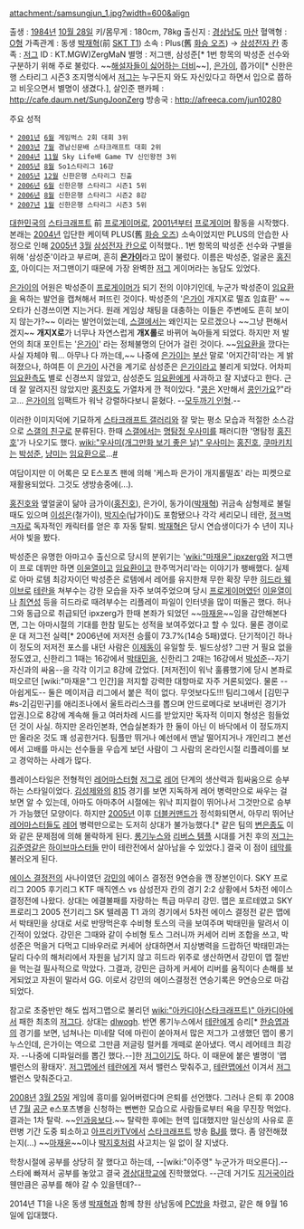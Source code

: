 attachment:/samsungjun_1.jpg?width=600&align

출생 : [[1984년]] [[10월 28일]]
키/몸무게 : 180cm, 78kg
출신지 : [[경상남도]] [[마산]]
혈액형 : [[O형]]
가족관계 : 동생 [[박재혁]](前 [[SKT T1]])
소속 : Plus(舊 [[화승 오즈]]) → [[삼성전자 칸]]
종족 : [[저그]]
ID : KT.MGW)ZergMaN
별명 : 저그맨, 삼성준[* 1번 항목의 박성준 선수와 구분하기 위해 주로 불렀다. ~~[http://channel.pandora.tv/channel/video.ptv?ch_userid=yt6c3&prgid=2310400 해설자들이 싫어하는 더비]~~], [[은가이]], 쯥가이[* 신한은행 스타리그 시즌3 조지명식에서 [[저그]]는 누구든지 와도 자신있다고 하면서 입으로 쯥하고 비웃으면서 별명이 생겼다.], 살인준
팬카페 : http://cafe.daum.net/SungJoonZerg
방송국 : http://afreeca.com/jun10280

주요 성적
 * [[2001년]] [[6월]] 게임벅스 2회 대회 3위
 * [[2003년]] [[7월]] 경남신문배 스타크래프트 대회 2위
 * [[2004년]] [[11월]] Sky Life배 Game TV 신인왕전 3위
 * [[2005년]] [[8월]] So1스타리그 16강
 * [[2005년]] [[12월]] 신한은행 스타리그 진출
 * [[2006년]] [[6월]] 신한은행 스타리그 시즌1 5위
 * [[2006년]] [[8월]] 신한은행 스타리그 시즌2 8강
 * [[2007년]] [[1월]] 신한은행 스타리그 시즌3 5위

[[대한민국]]의 [[스타크래프트]] 前 [[프로게이머]]로, [[2001년]]부터 [[프로게이머]] 활동을 시작했다. 본래는 [[2004년]] 입단한 케이텍 PLUS(舊 [[화승 오즈]]) 소속이었지만 PLUS의 안습한 사정으로 인해 [[2005년]] [[3월]] [[삼성전자 칸]]으로 이적했다.. 1번 항목의 박성준 선수와 구별을 위해 '삼성준'이라고 부르며, 흔히 '''[[은가이]]'''라고 많이 불렀다. 이름은 박성준, 얼굴은 [[홍진호]], 아이디는 저그맨이기 때문에 가장 완벽한 [[저그]] 게이머라는 농담도 있었다.

[[은가이]]의 어원은 박성준이 [[프로게이머]]가 되기 전의 이야기인데, 누군가 박성준이 [[임요환]]을 욕하는 발언을 캡쳐해서 퍼뜨린 것이다. 박성준의 '[[은가이]] 개지X로 떨죠 임효환' ~~오타가 신경쓰이면 지는거다. 원래 게임상 채팅을 대충하는 이들은 주변에도 흔히 보이지 않는가?~~ 이라는 발언이었는데, [[스갤]]에서는 왜인지는 모르겠으나 ~~그냥 편해서 겠지~~ '''개지X로'''가 너무나 자연스럽게 '''개X롤'''로 바뀌어 녹아들게 되었다. 하지만 저 발언의 최대 포인트는 '[[은가이]]' 라는 정체불명의 단어가 걸린 것이다. ~~[[임요환]]을 깠다는 사실 자체야 뭐... 아무나 다 까는데,~~ 나중에 [[은가이]]는 [[부산]] 말로 '어지간히'라는 게 밝혀졌으나, 하여튼 이 [[은가이]] 사건을 계기로 삼성준은 [[은가이]]라고 불리게 되었다. 어차피 [[임요환]]측도 별로 신경쓰지 않았고, 삼성준도 [[임요환]]에게 사과하고 잘 지냈다고 한다. 근데 잘 알려지진 않았지만 [[홍진호]]도 가열차게 깐 적이있다. "[[콩]]은 X만해서 [[콩]]인가요?"라고... [[은가이]]의 임팩트가 워낙 강렬하다보니 묻혔다. --[[모두까기 인형]].--

이러한 이미지덕에 기묘하게 [[스타크래프트 갤러리]]와 잘 맞는 평소 모습과 적절한 소스감으로 [[스갤의 친구]]로 분류된다. 한때 [[스갤]]에서는 [[명탐정 우사미]]를 패러디한 '명탐정 [[홍진호]]'가 나오기도 했다. [[wiki:"우사미(개그만화 보기 좋은 날)" 우사미]]는 [[홍진호]], [[쿠마키치]]는 [[박성준]], [[냥미]]는 [[임요환]]으로...[http://www.dcnews.in/news_list.php?code=human&id=50180&curPage=&s_title=&s_body=&s_name=&s_que=&page=100 #]

여담이지만 이 어록은 모 E스포츠 팬에 의해 '케스파 은가이 개지롤떨죠' 라는 피켓으로 재활용되었다. 그것도 생방송중에(...).

[[홍진호]]와 옆얼굴이 닮아 금가이([[홍진호]]), 은가이, 동가이([[박재혁]]) 귀금속 삼형제로 불릴때도 있으며 [[이성은]](철가이), [[박지수]](납가이)도 포함됐으나 각각 세리모니 테란, [[정ㅋ벅ㅋ]]자로 독자적인 캐릭터를 얻은 후 자동 탈퇴. [[박재혁]]은 당시 연습생이다가 수 년이 지나서야 빛을 봤다.

박성준은 유명한 아마고수 출신으로 당시의 분위기는 '[[wiki:"마재윤" ipxzerg]]와 저그맨이 프로 데뷔만 하면 [[이윤열]]이고 [[임요환]]이고 한주먹거리'라는 이야기가 팽배했다. 실제로 아마 로템 최강자이던 박성준은 로템에서 레어를 유지한채 무한 확장 무한 [[히드라 웨이브]]로 [[테란]]을 쳐부수는 강한 모습을 자주 보여주었으며 당시 [[프로게이머]]였던 [[이윤열]]이나 [[최연성]] 등을 히드라로 때려부수는 리플레이 파일이 인터넷을 많이 떠돌곤 했다. 허나 그와 동급으로 취급되던 ipxzerg가 한때 본좌가 되었던 ~~[[마재윤]]~~임을 감안해본다면, 그는 아마시절의 기대를 한참 밑도는 성적을 보여주었다고 할 수 있다. 물론 경이로운 대 저그전 실력[* 2006년에 저저전 승률이 73.7%(14승 5패)였다. 단기적이긴 하나 이 정도의 저저전 포스를 내던 사람은 [[이제동]]이 유일할 듯. 빌드상성? 그딴 거 필요 없을 정도였고, 신한리그 1때는 16강에서 [[박태민]]을, 신한리그 2때는 16강에서 [[박성준]]--자기 자신과의 싸움--을 각각 이기고 8강에 갔었다. [저저전]이 워낙 훌륭했기에 당시 본좌로 떠오르던 [wiki:"마재윤"그 인간]을 저지할 강력한 대항마로 자주 거론되었다. 물론 --아쉽게도-- 둘은 메이저급 리그에서 붙은 적이 없다. 무엇보다도!!! 팀리그에서 [김민구#s-2|김민구]를 애리조나에서 울트라리스크를 뽑으며 안드로메다로 보내버린 경기가 압권.]으로 8강에 계속해 들고 여러차례 시드를 받았지만 독자적 이미지 형성은 힘들었던 것이 사실. 하지만 온라인본좌, 연습실본좌가 한 둘이 아닌 이 바닥에서 이 정도까지만 올라온 것도 꽤 성공한거다. 팀플만 뛰거나 예선에서 맨날 떨어지거나 개인리그 본선에서 고배를 마시는 선수들을 우습게 보던 사람이 그 사람의 온라인시절 리플레이를 보고 경악하는 사례가 많다.

플레이스타일은 전형적인 [[레어]]마스터형 [[저그]]로 [[레어]] 단계의 생산력과 힘싸움으로 승부하는 스타일이었다. [[김성제]]와의 [[815]] 경기를 보면 지독하게 레어 병력만으로 싸우는 걸 보면 알 수 있는데, 아마도 아마추어 시절에는 워낙 피지컬이 뛰어나서 그것만으로 승부가 가능했던 모양이다. 하지만 [[2005년]] 이후 [[더블커맨드]]가 정석화되면서, 아무리 뛰어난 [[레어]]마스터들도 [[레어]] 병력만으로는 도저히 상대가 불가능했다.[* 같은 팀의 [[변은종]]도 이와 같은 문제점에 의해 몰락하게 된다. [[롱기누스]]와 [[리버스 템플]] 시대를 거친 후의 [[저그]]는 [[김준영]]같은 [[하이브]]마스터들 만이 테란전에서 살아남을 수 있었다.] 결국 이 점이 [[테막]]를 불러오게 된다.

[[에이스 결정전]]의 사나이였던 [[강민]]의 에이스 결정전 9연승을 깬 장본인이다. SKY 프로리그 2005 후기리그 KTF 매직엔스 vs 삼성전자 칸의 경기 2:2 상황에서 5차전 에이스 결정전에 나왔다. 상대는 에결불패를 자랑하는 특급 마무리 강민. 맵은 포르테였고 SKY 프로리그 2005 전기리그 SK 텔레콤 T1 과의 경기에서 5차전 에이스 결정전 같은 맵에서 박태민을 상대로 서로 반땅먹은후 수비형 토스의 극을 보여주며 박태민을 말려서 이긴적이 있었다. 강민은 그때와 같이 수비형 토스 그러니까 커세어 리버 조합을 쓰고, 박성준은 먹을거 다먹고 디바우러로 커세어 상대하면서 지상병력을 드랍하던 박태민과는 달리 다수의 해처리에서 자원을 남기지 않고 히드라 위주로 생산하면서 강민이 맵 절반을 먹는걸 필사적으로 막았다. 그결과, 강민은 급하게 커세어 리버를 움직이다 손해를 보게되었고 자원이 말라서 GG. 이로서 강민의 에이스결정전 연승기록은 9연승으로 마감되었다.

참고로 초중반만 해도 씹저그맵으로 불리던 [[wiki:"아카디아(스타크래프트)" 아카디아]]에서 패한 최초의 [[저그]]다. 상대는 [[이재호|dlwogh]]. 반면 롱기누스에서 [[테란]]에게 승리[* [[한승엽]]과의 경기를 보면, 넘쳐나는 미네랄 덕에 마린이 쏟아져서 많은 저그가 고생했던 맵이 롱기누스인데, 은가이는 역으로 그만큼 저글링 럴커를 개떼로 쏟아냈다. 역시 레어테크 최강자. --나중에 디파일러를 뽑긴 했다.--]한 [[저그]]이기도 하다. 이 때문에 붙은 별명이 '맵 밸런스의 황태자'. [[저그맵]]에선 [[테란]]에게 져서 밸런스 맞춰주고, [[테란맵]]에선 이겨서 [[저그]] 밸런스 맞춰준다고.

[[2008년]] [[3월 25일]] 게임에 흥미를 잃어버렸다며 은퇴를 선언했다. 그러나 은퇴 후 2008년 [[7월]] [[공군]] e스포츠병을 신청하는 뻔뻔한 모습으로 사람들로부터 욕을 무진장 먹었다. 결과는 1차 탈락. ~~[[인과응보]]다.~~ 탈락한 후에는 현역 입대했지만 일신상의 사유로 훈련병 기간 도중 퇴소하고 [[아프리카TV]]에서 [[스타크래프트]] 방송 [[BJ]]를 했다. 좀 얌전해졌는지(…) ~~[[마재윤]]~~이나 [[박지호]]처럼 사고치는 일 없이 잘 지냈다.

학창시절에 공부를 상당히 잘 했다고 하는데, --[wiki:"이주영" 누군가가 떠오른다].-- 스타에 빠져서 공부를 놓았고 결국 [[경상대학교]]에 진학했었다. --근데 거기도 [[지거국]]이라 웬만큼은 공부를 해야 갈 수 있을텐데?--

2014년 T1을 나온 동생 [[박재혁]]과 함께 창원 상남동에 [[PC방]]을 차렸고, 같은 해 9월 16일에 입대했다.
